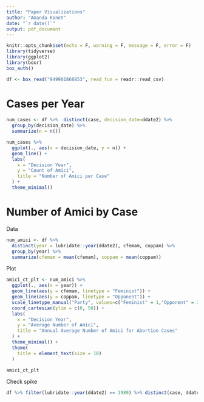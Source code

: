 ```yaml
---
title: "Paper Visualizations"
author: "Amanda Konet"
date: "`r date()`"
output: pdf_document
---
```


```r
knitr::opts_chunk$set(echo = F, warning = F, message = F, error = F)
library(tidyverse)
library(ggplot2)
library(boxr)
box_auth()

df <- box_read("949901868853", read_fun = readr::read_csv)
```


# Cases per Year


```r
num_cases <- df %>%  distinct(case, decision_date=ddate2) %>% 
  group_by(decision_date) %>% 
  summarize(n = n())

num_cases %>% 
  ggplot(., aes(x = decision_date, y = n)) +
  geom_line() + 
  labs(
    x = "Decision Year",
    y = "Count of Amici",
    title = "Number of Amici per Case"
  ) +
  theme_minimal()
```


# Number of Amici by Case

Data

```r
num_amici <- df %>% 
  distinct(year = lubridate::year(ddate2), cfemam, coppam) %>% 
  group_by(year) %>% 
  summarize(cfemam = mean(cfemam), coppam = mean(coppam))
```

Plot

```r
amici_ct_plt <- num_amici %>% 
  ggplot(., aes(x = year)) +
  geom_line(aes(y = cfemam, linetype = "Feminist")) + 
  geom_line(aes(y = coppam, linetype = "Opponent")) + 
  scale_linetype_manual("Party", values=c("Feminist" = 1,"Opponent" = 2)) + 
  coord_cartesian(ylim = c(0, 50)) +
  labs(
    x = "Decision Year",
    y = "Average Number of Amici",
    title = "Annual Average Number of Amici for Abortion Cases"
  ) + 
  theme_minimal() +
  theme(
    title = element_text(size = 10)
  )

amici_ct_plt
```
Check spike
```r
df %>% filter(lubridate::year(ddate2) == 1989) %>% distinct(case, ddate2, cfemam, coppam)
```
